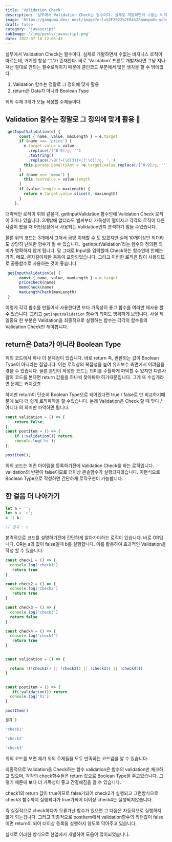 ```yaml
---
title: 'Validation Check'
description: '실무에서 Validation Check는 필수이다. 실제로 개발하면서 수없는 비지니스 로직이 따르는데, 거기엔 항상 ‘그’가 존재한다'
image: 'https://gamguma.dev/_next/image?url=%2F2022%2F04%2Fmongodb_schema_design%2Fimages%2Fthumbnail.png&w=3840&q=75'
draft: false
category: 'javascript'
subImage: '/img/posts/javascript.png'
date: 2022-07-16 22:06:43
---
```


실무에서 Validation Check는 필수이다. 실제로 개발하면서 수없는 비지니스 로직이 따르는데, 거기엔 항상 ‘그’가 존재한다. 바로 ‘Validation’ 프론트 개발자라면 그냥 지나쳐선 절대로 안되는 필수로직이기 때문에 클린코드 부분에서 많은 생각을 할 수 밖에없다.

1. Validation 함수는 정말로 그 정의에 맞게 활용
2. return은 Data가 아니라 Boolean Type

위의 주제 3개가 오늘 작성할 주제들이다.

## Validation 함수는 정말로 그 정의에 맞게 활용 🙏

```jsx
 getInputValidation(e) {
      const { name, value, maxLength } = e.target
      if (name === 'price') {
        e.target.value = value
          .replace(/[^0-9]/g, '')
          .toString()
          .replace(/\B(?=(\d{3})+(?!\d))/g, ',')
        this.params.paneltyAmt = +e.target.value.replace(/[^0-9]/g, '')
      }
      if (name === 'memo') {
        this.textValue = value.length
      }
      if (value.length > maxLength) {
        return e.target.value.slice(0, maxLength)
      }
    },
```

대략적인 로직이 위와 같을때, getInputValidation 함수안에 Validation Check 로직이 3개나 있습니다. 3개밖에 없더라도 벌써부터 가독성이 떨어지고 각각의 로직이 다른사람이 봤을 때 어떤상황에서 사용되는 Validation인지 분석하기 힘들 수있습니다.

물론 위의 코드는 3개에서 그쳐서 금방 이해할 수 도 있겠지만 실제 10개이상만 되더라도 상당히 난해한 함수가 될 수 있습니다. ‘getInputValidation’라는 함수의 정의된 의미가 명확하지 않게 됩니다. 말 그대로 Input을 입력할때 Check하는 함수인데 안에는 가격, 메모, 문자길이제한 등등이 포함되있습나다. 그리고 이러한 로직은 많이 사용되므로 공통함수로 사용하는 것이 좋습니다.

```jsx
 getInputValidation(e) {
      const { name, value, maxLength } = e.target
      priceCheck(name)
      memoCheck(name)
      maxLengthCheck(maxLength)
 }
```

이렇게 각각 함수를 만들어서 사용한다면 보다 가독성이 좋고 함수를 여러번 재사용 할 수 있습니다. 그리고 `getInputValidation` 함수의 의미도 명확하게 보입니다. 사실 제일중요 한 부분은 Validation을 최종적으로 실행하는 함수는 각각의 함수들의 Validation Check만 해야합니다.

## return은 Data가 아니라 Boolean Type

위의 코드에서 하나 더 문제점이 있습니다. 바로 return 즉, 반환되는 값이 Boolean Type이 아니라는 점입니다. 이는 로직상의 복잡성을 높여 유지보수 측면에서 어려움을 겪을 수 있습니다. 물론 본인이 작성한 코드는 의미를 수월하게 파악할 수 있지만 다른사람이 코드를 본다면 return 값들을 하나씩 찾아봐야 하기때문입니다. 그게 또 수십개라면 문제는 커지겠죠

하지만 return이 단순히 Boolean Type으로 되어있다면 true / false로 만 비교하기때문에 보다 더 쉽게 로직파악을 할 수있습니다. 본래 Validation은 Check 할 때 맞다 / 아니다 의 의미만 파악하면 됩니다.

```jsx
const validation = () => {
    return false;
};
const postItem = () => {
    if (!validation()) return;
    console.log('hi');
};

postItem();
```

위의 코드는 어떤 아이템을 등록하기전에 Validation Check를 하는 로직입니다. validation의 반환이 false이므로 더이상 콘솔함수가 실행되지않습니다. 이런식으로 Boolean Type으로 작성하면 간단하게 로직구현이 가능합니다.

## 한 걸음 더 나아가기

```jsx
let a = '';
let b = 'c';
a || b;

// 결과 : c
```

본격적으로 코드를 설명하기전에 간단하게 알아가야하는 로직이 있습니다. 바로 OR입니다. OR는 a의 값이 false일때 b를 실행합니다. 이를 활용하여 효과적인 Validation을 작성 할 수 있습니다.

```jsx
const check1 = () => {
  console.log('check1')
   return true
}

const check2 = () => {
  console.log('check2')
   return true
}

const check3 = () => {
  console.log('check3')
  return false
}

const check4 = () => {
  console.log('check4')
   return true
}


const validation = () => {

  return !(!check1() || !check2() || !check3() || !check4())
}


const postItem = () => {
   if(!validation()) return
  console.log('hi')
}

postItem()

결과 )

'check1'

'check2'

'check3'
```

위의 코드를 보면 제가 위의 주제들을 모두 만족하는 코드임을 알 수 있습니다.

최종적으로 Validation을 Check하는 함수 validation은 함수의 validation만 체크하고 있으며, 각각의 check함수들은 return 값으로 Boolean Type을 주고있습니다. 그렇기 때문에 보다 더 가독성이 좋고 간결해짐을 알 수 있습니다.

check1의 return 값이 true이므로 false가되어 check2가 실행되고 그런방식으로 check3 함수까지 실행되다가 true가되어 더이상 check4는 실행되지않습니다.

즉 실질적으로 check하다가 오류가난 함수가 있으면 그 다음은 자동적으로 실행하지 않게 되는겁니다. 그리고 최종적으로 postItem에서 validation함수의 리턴값이 false이면 return이 되어 더이상 등록을 실행하지 않도록 막아주고 있습니다.

실제로 이러한 방식으로 현업에서 개발하여 도움이 많이되었습니다.
